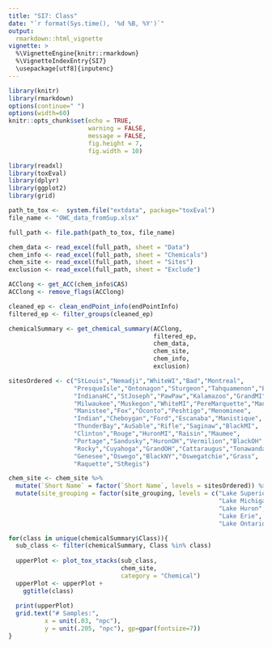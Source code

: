 ```yaml
---
title: "SI7: Class"
date: "`r format(Sys.time(), '%d %B, %Y')`"
output: 
  rmarkdown::html_vignette
vignette: >
  %\VignetteEngine{knitr::rmarkdown}
  %\VignetteIndexEntry{SI7}
  \usepackage[utf8]{inputenc}
---
```



```r
library(knitr)
library(rmarkdown)
options(continue=" ")
options(width=60)
knitr::opts_chunk$set(echo = TRUE,
                      warning = FALSE,
                      message = FALSE,
                      fig.height = 7,
                      fig.width = 10)
```





```r
library(readxl)
library(toxEval)
library(dplyr)
library(ggplot2)
library(grid)

path_to_tox <-  system.file("extdata", package="toxEval")
file_name <- "OWC_data_fromSup.xlsx"

full_path <- file.path(path_to_tox, file_name)

chem_data <- read_excel(full_path, sheet = "Data")
chem_info <- read_excel(full_path, sheet = "Chemicals") 
chem_site <- read_excel(full_path, sheet = "Sites")
exclusion <- read_excel(full_path, sheet = "Exclude")

ACClong <- get_ACC(chem_info$CAS)
ACClong <- remove_flags(ACClong)

cleaned_ep <- clean_endPoint_info(endPointInfo)
filtered_ep <- filter_groups(cleaned_ep)

chemicalSummary <- get_chemical_summary(ACClong,
                                        filtered_ep,
                                        chem_data, 
                                        chem_site, 
                                        chem_info,
                                        exclusion)

sitesOrdered <- c("StLouis","Nemadji","WhiteWI","Bad","Montreal",
                  "PresqueIsle","Ontonagon","Sturgeon","Tahquamenon","Burns",
                  "IndianaHC","StJoseph","PawPaw","Kalamazoo","GrandMI",
                  "Milwaukee","Muskegon","WhiteMI","PereMarquette","Manitowoc",
                  "Manistee","Fox","Oconto","Peshtigo","Menominee",
                  "Indian","Cheboygan","Ford","Escanaba","Manistique",
                  "ThunderBay","AuSable","Rifle","Saginaw","BlackMI",
                  "Clinton","Rouge","HuronMI","Raisin","Maumee",
                  "Portage","Sandusky","HuronOH","Vermilion","BlackOH",
                  "Rocky","Cuyahoga","GrandOH","Cattaraugus","Tonawanda",
                  "Genesee","Oswego","BlackNY","Oswegatchie","Grass",
                  "Raquette","StRegis")

chem_site <- chem_site %>%
  mutate(`Short Name` = factor(`Short Name`, levels = sitesOrdered)) %>%
  mutate(site_grouping = factor(site_grouping, levels = c("Lake Superior",
                                                          "Lake Michigan",
                                                          "Lake Huron",
                                                          "Lake Erie",
                                                          "Lake Ontario")))

for(class in unique(chemicalSummary$Class)){
  sub_class <- filter(chemicalSummary, Class %in% class)
  
  upperPlot <- plot_tox_stacks(sub_class, 
                               chem_site, 
                               category = "Chemical")
  upperPlot <- upperPlot +
    ggtitle(class)
    
  print(upperPlot)
  grid.text("# Samples:", 
          x = unit(.03, "npc"), 
          y = unit(.205, "npc"), gp=gpar(fontsize=7))
}



```